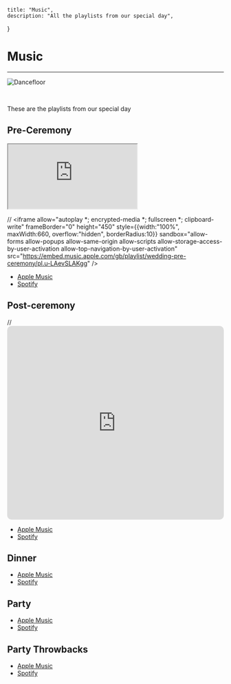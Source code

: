     title: "Music",
    description: "All the playlists from our special day",
}

# Music
---

![Dancefloor](/images/AfterlightImage.jpeg)

<br/>

These are the playlists from our special day

## Pre-Ceremony

<iframe src="https://embed.music.apple.com/gb/playlist/wedding-pre-ceremony/pl.u-LAevSLAKgg" ></iframe>

// <iframe allow="autoplay *; encrypted-media *; fullscreen *; clipboard-write" frameBorder="0" height="450" style={{width:"100%", maxWidth:660, overflow:"hidden", borderRadius:10}} sandbox="allow-forms allow-popups allow-same-origin allow-scripts allow-storage-access-by-user-activation allow-top-navigation-by-user-activation" src="https://embed.music.apple.com/gb/playlist/wedding-pre-ceremony/pl.u-LAevSLAKgg" />

- [Apple Music](https://music.apple.com/gb/playlist/wedding-pre-ceremony/pl.u-LAevSLAKgg)
- [Spotify](#)

## Post-ceremony

// <iframe allow="autoplay *; encrypted-media *; fullscreen *; clipboard-write" frameborder="0" height="450" style="width:100%;max-width:660px;overflow:hidden;border-radius:10px;" sandbox="allow-forms allow-popups allow-same-origin allow-scripts allow-storage-access-by-user-activation allow-top-navigation-by-user-activation" src="https://embed.music.apple.com/gb/playlist/wedding-post-ceremony/pl.u-ZXj1syXGdd"></iframe>

- [Apple Music](https://music.apple.com/gb/playlist/wedding-post-ceremony/pl.u-ZXj1syXGdd)
- [Spotify](#)

## Dinner
- [Apple Music](#)
- [Spotify](#)

## Party
- [Apple Music](#)
- [Spotify](https://open.spotify.com/playlist/2VoOzLIOep0if2xrbgk79o?si=I9gKwd1zSJyVdaMMF6WpDg&pi=e-Butzp2iqQl6N)

## Party Throwbacks
- [Apple Music](#)
- [Spotify](https://open.spotify.com/playlist/17K5SwsIU1ituTeWKJGbff?si=p1dFGO1yTpuRdcfm9k-KLA&pi=e-K09fVTrYQWST)

